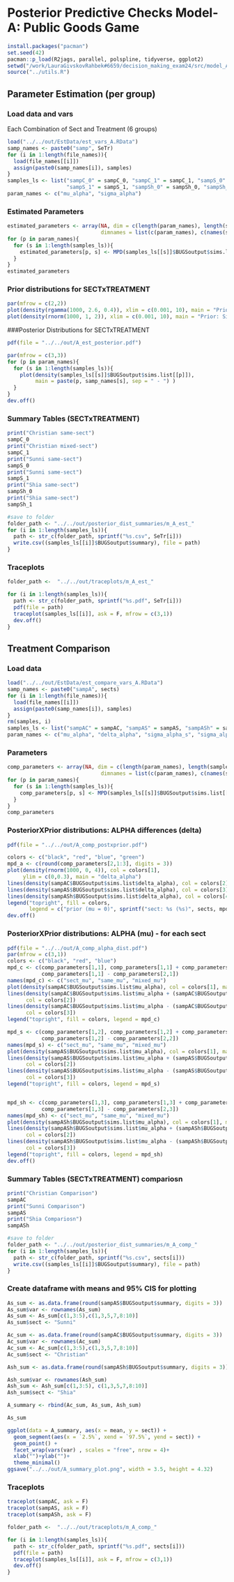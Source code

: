 # Posterior Predictive Checks Model-A: Public Goods Game

```r
install.packages("pacman")
set.seed(42)
pacman::p_load(R2jags, parallel, polspline, tidyverse, ggplot2)
setwd("/work/LauraGivskovRahbek#6659/decision_making_exam24/src/model_A")
source("../utils.R")
```


## Parameter Estimation (per group)
### Load data and vars
Each Combination of Sect and Treatment (6 groups)

```r
load("../../out/EstData/est_vars_A.RData") 
samp_names <- paste0("samp", SeTr)
for (i in 1:length(file_names)){
  load(file_names[[i]])
  assign(paste0(samp_names[i]), samples)
}
samples_ls <- list("sampC_0" = sampC_0, "sampC_1" = sampC_1, "sampS_0" = sampS_0, 
                   "sampS_1" = sampS_1, "sampSh_0" = sampSh_0, "sampSh_1" = sampSh_1)
param_names <- c("mu_alpha", "sigma_alpha")
```

### Estimated Parameters

```r
estimated_parameters <- array(NA, dim = c(length(param_names), length(samples_ls)), 
                              dimnames = list(c(param_names), c(names(samples_ls))))
for (p in param_names){
  for (s in 1:length(samples_ls)){
    estimated_parameters[p, s] <- MPD(samples_ls[[s]]$BUGSoutput$sims.list[[p]])
  }
}
estimated_parameters
```

### Prior distributions for SECTxTREATMENT
```r
par(mfrow = c(2,2))
plot(density(rgamma(1000, 2.6, 0.4)), xlim = c(0.001, 10), main = "Prior: Mu Alpha")
plot(density(rnorm(1000, 1, 2)), xlim = c(0.001, 10), main = "Prior: Sigma Alpha")
```


###Posterior Distributions for SECTxTREATMENT 

```r
pdf(file = "../../out/A_est_posterior.pdf")

par(mfrow = c(3,3))
for (p in param_names){
  for (s in 1:length(samples_ls)){
    plot(density(samples_ls[[s]]$BUGSoutput$sims.list[[p]]), 
         main = paste(p, samp_names[s], sep = " - ") )
  }
}
dev.off()
```


### Summary Tables (SECTxTREATMENT)
```r
print("Christian same-sect")
sampC_0
print("Christian mixed-sect")
sampC_1
print("Sunni same-sect")
sampS_0
print("Sunni same-sect")
sampS_1
print("Shia same-sect")
sampSh_0
print("Shia same-sect")
sampSh_1

#save to folder
folder_path <- "../../out/posterior_dist_summaries/m_A_est_"
for (i in 1:length(samples_ls)){
  path <- str_c(folder_path, sprintf("%s.csv", SeTr[i]))
  write.csv((samples_ls[[i]]$BUGSoutput$summary), file = path)
}
```


### Traceplots
```r

folder_path <-  "../../out/traceplots/m_A_est_"

for (i in 1:length(samples_ls)){
  path <- str_c(folder_path, sprintf("%s.pdf", SeTr[i]))
  pdf(file = path)
  traceplot(samples_ls[[i]], ask = F, mfrow = c(3,1))
  dev.off()
}
```



## Treatment Comparison 

### Load data
```r
load("../../out/EstData/est_compare_vars_A.RData") 
samp_names <- paste0("sampA", sects)
for (i in 1:length(file_names)){
  load(file_names[[i]])
  assign(paste0(samp_names[i]), samples)
}
rm(samples, i)
samples_ls <- list("sampAC" = sampAC, "sampAS" = sampAS, "sampASh" = sampASh)
param_names <- c("mu_alpha", "delta_alpha", "sigma_alpha_s", "sigma_alpha_m")

```


### Parameters
```r
comp_parameters <- array(NA, dim = c(length(param_names), length(samples_ls)), 
                              dimnames = list(c(param_names), c(names(samples_ls))))
for (p in param_names){
  for (s in 1:length(samples_ls)){
    comp_parameters[p, s] <- MPD(samples_ls[[s]]$BUGSoutput$sims.list[[p]])
  }
}
comp_parameters
```

### PosteriorXPrior distributions: ALPHA differences (delta)
```r
pdf(file = "../../out/A_comp_postxprior.pdf")

colors <- c("black", "red", "blue", "green")
mpd_a <- c(round(comp_parameters[2,1:3], digits = 3))
plot(density(rnorm(1000, 0, 4)), col = colors[1], 
     ylim = c(0,0.3), main = "delta_alpha")
lines(density(sampAC$BUGSoutput$sims.list$delta_alpha), col = colors[2])
lines(density(sampAS$BUGSoutput$sims.list$delta_alpha), col = colors[3])
lines(density(sampASh$BUGSoutput$sims.list$delta_alpha), col = colors[4])
legend("topright", fill = colors, 
       legend = c("prior (mu = 0)", sprintf("sect: %s (%s)", sects, mpd_a)))
dev.off()
```


### PosteriorXPrior distributions: ALPHA (mu) - for each sect 
```r
pdf(file = "../../out/A_comp_alpha_dist.pdf")
par(mfrow = c(3,1))
colors <- c("black", "red", "blue")
mpd_c <- c(comp_parameters[1,1], comp_parameters[1,1] + comp_parameters[2,1], 
           comp_parameters[1,1] - comp_parameters[2,1])
names(mpd_c) <- c("sect_mu", "same_mu", "mixed_mu")
plot(density(sampAC$BUGSoutput$sims.list$mu_alpha), col = colors[1], main = "C - Mu alpha")
lines(density(sampAC$BUGSoutput$sims.list$mu_alpha + (sampAC$BUGSoutput$sims.list$delta_alpha/2)), 
      col = colors[2])
lines(density(sampAC$BUGSoutput$sims.list$mu_alpha - (sampAC$BUGSoutput$sims.list$delta_alpha/2)), 
      col = colors[3])
legend("topright", fill = colors, legend = mpd_c)

mpd_s <- c(comp_parameters[1,2], comp_parameters[1,2] + comp_parameters[2,2], 
           comp_parameters[1,2] - comp_parameters[2,2])
names(mpd_s) <- c("sect_mu", "same_mu", "mixed_mu")
plot(density(sampAS$BUGSoutput$sims.list$mu_alpha), col = colors[1], main = "S - Mu alpha")
lines(density(sampAS$BUGSoutput$sims.list$mu_alpha + (sampAS$BUGSoutput$sims.list$delta_alpha/2)), 
      col = colors[2])
lines(density(sampAS$BUGSoutput$sims.list$mu_alpha - (sampAS$BUGSoutput$sims.list$delta_alpha/2)), 
      col = colors[3])
legend("topright", fill = colors, legend = mpd_s)


mpd_sh <- c(comp_parameters[1,3], comp_parameters[1,3] + comp_parameters[2,3], 
           comp_parameters[1,3] - comp_parameters[2,3])
names(mpd_sh) <- c("sect_mu", "same_mu", "mixed_mu")
plot(density(sampASh$BUGSoutput$sims.list$mu_alpha), col = colors[1], main = "Sh - Mu alpha")
lines(density(sampASh$BUGSoutput$sims.list$mu_alpha + (sampASh$BUGSoutput$sims.list$delta_alpha/2)), 
      col = colors[2])
lines(density(sampASh$BUGSoutput$sims.list$mu_alpha - (sampASh$BUGSoutput$sims.list$delta_alpha/2)), 
      col = colors[3])
legend("topright", fill = colors, legend = mpd_sh)
dev.off()
```



### Summary Tables (SECTxTREATMENT) compariosn
```r
print("Christian Comparison")
sampAC
print("Sunni Comparison")
sampAS
print("Shia Compariosn")
sampASh

#save to folder
folder_path <- "../../out/posterior_dist_summaries/m_A_comp_"
for (i in 1:length(samples_ls)){
  path <- str_c(folder_path, sprintf("%s.csv", sects[i]))
  write.csv((samples_ls[[i]]$BUGSoutput$summary), file = path)
}
```

### Create dataframe with means and 95% CIS for plotting
```r
As_sum <- as.data.frame(round(sampAS$BUGSoutput$summary, digits = 3))
As_sum$var <- rownames(As_sum)
As_sum <- As_sum[c(1,3:5),c(1,3,5,7,8:10)]
As_sum$sect <- "Sunni" 

Ac_sum <- as.data.frame(round(sampAC$BUGSoutput$summary, digits = 3))
Ac_sum$var <- rownames(Ac_sum)
Ac_sum <- Ac_sum[c(1,3:5),c(1,3,5,7,8:10)]
Ac_sum$sect <- "Christian" 

Ash_sum <- as.data.frame(round(sampASh$BUGSoutput$summary, digits = 3))

Ash_sum$var <- rownames(Ash_sum)
Ash_sum <- Ash_sum[c(1,3:5), c(1,3,5,7,8:10)]
Ash_sum$sect <- "Shia" 

A_summary <- rbind(Ac_sum, As_sum, Ash_sum)

As_sum

```

```r

ggplot(data = A_summary, aes(x = mean, y = sect)) + 
  geom_segment(aes(x = `2.5%`, xend = `97.5%`, yend = sect)) + 
  geom_point() + 
  facet_wrap(vars(var) , scales = "free", nrow = 4)+
  xlab("")+ylab("")+
  theme_minimal()
ggsave("../../out/A_summary_plot.png", width = 3.5, height = 4.32)

```

### Traceplots
```r
traceplot(sampAC, ask = F)
traceplot(sampAS, ask = F)
traceplot(sampASh, ask = F)

folder_path <-  "../../out/traceplots/m_A_comp_"

for (i in 1:length(samples_ls)){
  path <- str_c(folder_path, sprintf("%s.pdf", sects[i]))
  pdf(file = path)
  traceplot(samples_ls[[i]], ask = F, mfrow = c(3,1))
  dev.off()
}
```


